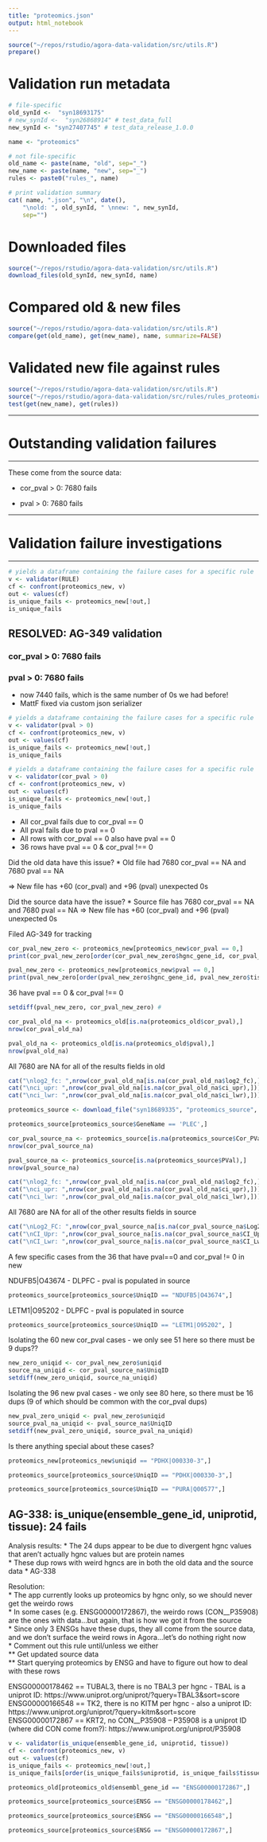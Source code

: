 ```yaml
---
title: "proteomics.json"
output: html_notebook
---
```


```r
source("~/repos/rstudio/agora-data-validation/src/utils.R")
prepare()
```

# Validation run metadata
```r
# file-specific
old_synId <-  "syn18693175" 
# new_synId <-  "syn26868914" # test_data_full
new_synId <- "syn27407745" # test_data_release_1.0.0

name <- "proteomics"

# not file-specific
old_name <- paste(name, "old", sep="_")
new_name <- paste(name, "new", sep="_")
rules <- paste0("rules_", name)

# print validation summary
cat( name, ".json", "\n", date(),
    "\nold: ", old_synId, " \nnew: ", new_synId,
    sep="")
```

# Downloaded files
```r
source("~/repos/rstudio/agora-data-validation/src/utils.R")
download_files(old_synId, new_synId, name)
```

# Compared old & new files
```r
source("~/repos/rstudio/agora-data-validation/src/utils.R")
compare(get(old_name), get(new_name), name, summarize=FALSE)
```


# Validated new file against rules
```r
source("~/repos/rstudio/agora-data-validation/src/utils.R")
source("~/repos/rstudio/agora-data-validation/src/rules/rules_proteomics.R")
test(get(new_name), get(rules))
```
***
# Outstanding validation failures
***
These come from the source data:

* cor_pval > 0: 7680 fails

* pval > 0: 7680 fails


***
# Validation failure investigations
***

```r
# yields a dataframe containing the failure cases for a specific rule
v <- validator(RULE)
cf <- confront(proteomics_new, v)
out <- values(cf)
is_unique_fails <- proteomics_new[!out,]
is_unique_fails
```


## RESOLVED: AG-349 validation
### cor_pval > 0: 7680 fails
### pval > 0: 7680 fails

- now 7440 fails, which is the same number of 0s we had before! 
- MattF fixed via custom json serializer

```r
# yields a dataframe containing the failure cases for a specific rule
v <- validator(pval > 0)
cf <- confront(proteomics_new, v)
out <- values(cf)
is_unique_fails <- proteomics_new[!out,]
is_unique_fails
```

```r
# yields a dataframe containing the failure cases for a specific rule
v <- validator(cor_pval > 0)
cf <- confront(proteomics_new, v)
out <- values(cf)
is_unique_fails <- proteomics_new[!out,]
is_unique_fails
```

* All cor_pval fails due to cor_pval == 0 
* All pval fails due to pval == 0
* All rows with cor_pval == 0 also have pval == 0
* 36 rows have pval == 0 & cor_pval !== 0

Did the old data have this issue?
* Old file had 7680 cor_pval == NA and 7680 pval == NA

=> New file has +60 (cor_pval) and +96 (pval) unexpected 0s

Did the source data have the issue?
* Source file has 7680 cor_pval == NA and 7680 pval == NA
=> New file has +60 (cor_pval) and +96 (pval) unexpected 0s


Filed AG-349 for tracking


```r
cor_pval_new_zero <- proteomics_new[proteomics_new$cor_pval == 0,]
print(cor_pval_new_zero[order(cor_pval_new_zero$hgnc_gene_id, cor_pval_new_zero$tissue),])
```

```r
pval_new_zero <- proteomics_new[proteomics_new$pval == 0,]
print(pval_new_zero[order(pval_new_zero$hgnc_gene_id, pval_new_zero$tissue),])
```

36 have pval == 0 & cor_pval !== 0

```r
setdiff(pval_new_zero, cor_pval_new_zero) # 
```



```r
cor_pval_old_na <- proteomics_old[is.na(proteomics_old$cor_pval),]
nrow(cor_pval_old_na)
```

```r
pval_old_na <- proteomics_old[is.na(proteomics_old$pval),]
nrow(pval_old_na)
```

All 7680 are NA for all of the results fields in old
```r
cat("\nlog2_fc: ",nrow(cor_pval_old_na[is.na(cor_pval_old_na$log2_fc),])) # 7680
cat("\nci_upr: ",nrow(cor_pval_old_na[is.na(cor_pval_old_na$ci_upr),])) # 7680
cat("\nci_lwr: ",nrow(cor_pval_old_na[is.na(cor_pval_old_na$ci_lwr),])) # 7680
```


```r
proteomics_source <- download_file("syn18689335", "proteomics_source", type="csv")
```

```r
proteomics_source[proteomics_source$GeneName == 'PLEC',]
```


```r
cor_pval_source_na <- proteomics_source[is.na(proteomics_source$Cor_PVal),] 
nrow(cor_pval_source_na)
```


```r
pval_source_na <- proteomics_source[is.na(proteomics_source$PVal),]
nrow(pval_source_na)
```
```r
cat("\nlog2_fc: ",nrow(cor_pval_old_na[is.na(cor_pval_old_na$log2_fc),])) 
cat("\nci_upr: ",nrow(cor_pval_old_na[is.na(cor_pval_old_na$ci_upr),])) 
cat("\nci_lwr: ",nrow(cor_pval_old_na[is.na(cor_pval_old_na$ci_lwr),])) 
```


All 7680 are NA for all of the other results fields in source

```r
cat("\nLog2_FC: ",nrow(cor_pval_source_na[is.na(cor_pval_source_na$Log2_FC),])) 
cat("\nCI_Upr: ",nrow(cor_pval_source_na[is.na(cor_pval_source_na$CI_Upr),])) 
cat("\nCI_Lwr: ",nrow(cor_pval_source_na[is.na(cor_pval_source_na$CI_Lwr),]))
```


A few specific cases from the 36 that have pval==0 and cor_pval != 0 in new

NDUFB5|O43674 - DLPFC
- pval is populated in source

```r
proteomics_source[proteomics_source$UniqID == "NDUFB5|O43674",]
```

LETM1|O95202 - DLPFC
- pval is populated in source

```r
proteomics_source[proteomics_source$UniqID == "LETM1|O95202", ]
```

Isolating the 60 new cor_pval cases - we only see 51 here so there must be 9 dups??
```r
new_zero_uniqid <- cor_pval_new_zero$uniqid
source_na_uniqid <- cor_pval_source_na$UniqID
setdiff(new_zero_uniqid, source_na_uniqid)
```

Isolating the 96 new pval cases - we only see 80 here, so there must be 16 dups (9 of which should be common with the cor_pval dups)
```r
new_pval_zero_uniqid <- pval_new_zero$uniqid
source_pval_na_uniqid <- pval_source_na$UniqID
setdiff(new_pval_zero_uniqid, source_pval_na_uniqid)
```


Is there anything special about these cases?

```r
proteomics_new[proteomics_new$uniqid == "PDHX|O00330-3",]
```


```r
proteomics_source[proteomics_source$UniqID == "PDHX|O00330-3",]
```

```r
proteomics_source[proteomics_source$UniqID == "PURA|Q00577",]
```


## 	AG-338: is_unique(ensemble_gene_id, uniprotid, tissue): 24 fails


Analysis results:
* The 24 dups appear to be due to divergent hgnc values that aren't actually hgnc values but are protein names   
* These dup rows with weird hgncs are in both the old data and the source data 
* AG-338


Resolution:     
* The app currently looks up proteomics by hgnc only, so we should never get the weirdo rows   
* In some cases (e.g. ENSG00000172867), the weirdo rows (CON__P35908) are the ones with data...but again, that is how we got it from the source  
* Since only 3 ENSGs have these dups, they all come from the source data, and we don't surface the weird rows in Agora...let's do nothing right now  
* Comment out this rule until/unless we either  
** Get updated source data  
** Start querying proteomics by ENSG and have to figure out how to deal with these rows  



ENSG00000178462 == TUBAL3, there  is no TBAL3 per hgnc - TBAL is a uniprot ID: https://www.uniprot.org/uniprot/?query=TBAL3&sort=score    
ENSG00000166548 == TK2, there is no KITM per hgnc - also a uniprot ID: https://www.uniprot.org/uniprot/?query=kitm&sort=score   
ENSG00000172867 == KRT2, no CON__P35908  -- P35908 is a uniprot ID (where did CON come from?): https://www.uniprot.org/uniprot/P35908   

```r
v <- validator(is_unique(ensemble_gene_id, uniprotid, tissue))
cf <- confront(proteomics_new, v)
out <- values(cf)
is_unique_fails <- proteomics_new[!out,]
is_unique_fails[order(is_unique_fails$uniprotid, is_unique_fails$tissue),]
```


```r
proteomics_old[proteomics_old$ensembl_gene_id == "ENSG00000172867",]
```


```r
proteomics_source[proteomics_source$ENSG == "ENSG00000178462",]
```

```r
proteomics_source[proteomics_source$ENSG == "ENSG00000166548",]
```


```r
proteomics_source[proteomics_source$ENSG == "ENSG00000172867",]
```